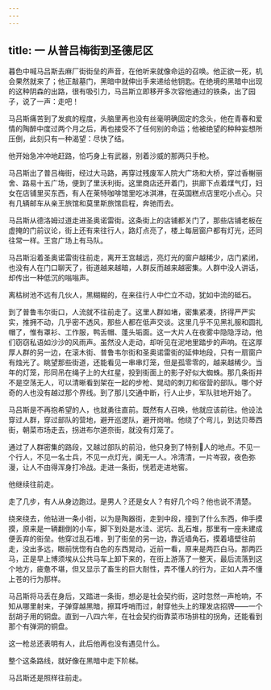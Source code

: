 ```yaml
---
---
---
```

title: 一 从普吕梅街到圣德尼区
---





暮色中喊马吕斯去麻厂街街垒的声音，在他听来就像命运的召唤。他正欲一死，机会果然就来了；他正敲墓门，黑暗中就伸出手来递给他钥匙。在绝境的黑暗中出现的这种阴森的出路，很有吸引力，马吕斯立即移开多次容他通过的铁条，出了园子，说了一声：走吧！

马吕斯痛苦到了发疯的程度，头脑里再也没有丝毫明确固定的念头，他在青春和爱情的陶醉中度过两个月之后，再也接受不了任何别的命运；他被绝望的种种妄想所压倒，此刻只有一种渴望：尽快了结。

他开始急冲冲地赶路，恰巧身上有武器，别着沙威的那两只手枪。

马吕斯出了普吕梅街，经过大马路，再穿过残废军人院大广场和大桥，穿过香榭丽舍、路易十五广场，便到了里沃利街。这里商店还开着门，拱廊下点着煤气灯，妇女在店铺里买东西，有人在莱特咖啡馆里吃冰淇淋，在英国糕点店里吃小点心。只有几辆邮车从亲王旅馆和莫里斯旅馆启程，奔驰而去。

马吕斯从德洛姆过道走进圣奥诺雷街。这条街上的店铺都关门了，那些店铺老板在虚掩的门前议论，街上还有来往行人，路灯点亮了，楼上每层窗户都有灯光，还同往常一样。王宫广场上有马队。

马吕斯沿着圣奥诺雷街往前走，离开王宫越远，亮灯光的窗户越稀少，店门紧闭，也没有人在门口聊天了，街道越来越暗，人群反而越来越密集。人群中没人讲话，却传出一种低沉的嗡嗡声。

离枯树池不远有几伙人，黑糊糊的，在来往行人中伫立不动，犹如中流的砥石。

到了普鲁韦尔街口，人流就不往前走了。这里人群如堵，密集紧凑，挤得严严实实，推拥不动，几乎密不透风，那些人都在低声交谈。这里几乎不见黑礼服和圆礼帽了，惟有罩衫、工作服，鸭舌帽、蓬头垢面。这一大片人在夜雾中隐隐浮动，他们窃窃私语如沙沙的风雨声。虽然没人走动，却听见在泥地里踏步的声响。在这厚厚人群的另一边，在滚木街、普鲁韦尔街和圣奥诺雷街的延伸地段，只有一扇窗户有烛光了。眺望那些街道，还能看见一串串灯笼，但是孤零零的，越来越稀少。当年的灯笼，形同吊在绳子上的大红星，投到街面上的影子好似大蜘蛛。那几条街并不是空荡无人，可以清晰看到架在一起的步枪、晃动的刺刀和宿营的部队。哪个好奇的人也没有越过那个界线。到了那儿交通中断，行人止步，军队驻地开始了。

马吕斯是不再抱希望的人，也就勇往直前。既然有人召唤，他就应该前往。他设法穿过人群，穿过部队的营地，避开巡逻队，避开岗哨。他绕了个弯儿，到达贝蒂西街，朝菜市场走去，拐进布尔道奈街，就没有灯笼了。

通过了人群密集的路段，又越过部队的前沿，他只身到了特别人的地点。不见一个行人，不见一名士兵，不见一点灯光，阒无一人。冷清清，一片岑寂，夜色弥漫，让人不由得浑身打冷战。走进一条街，恍若走进地窖。

他继续往前走。

走了几步，有人从身边跑过。是男人？还是女人？有好几个吗？他也说不清楚。

绕来绕去，他钻进一条小街，以为是陶器街，走到中段，撞到了什么东西，伸手摸摸，原来是一辆翻倒的小车，脚下到处是水洼、泥坑、乱石堆，那里有一座未建成便丢弃的街垒。他穿过乱石堆，到了街垒的另一边，靠近墙角石，摸着墙壁往前走，没出多远，眼前恍惚有白色的东西晃动，近前一看，原来是两匹白马。那两匹马，正是早上博须埃从公共马车上卸下来的，在街上游荡了一整天，最后流落到这个地方，疲惫不堪，但又显示了畜生的巨大耐性，弄不懂人的行为，正如人弄不懂上苍的行为那样。

马吕斯将马丢在身后，又踏进一条街，想必是社会契约街，这时忽然一声枪响，不知从哪里射来，子弹穿越黑暗，擦耳呼哨而过，射穿他头上的理发店招牌——一个刮胡子用的铜盘。直到一八四六年，在社会契约街靠菜市场排柱的拐角，还能看到那个有弹洞的铜盘。

这一枪总还表明有人，此后他再也没有遇见什么。

整个这条路线，就好像在黑暗中走下阶梯。

马吕斯还是照样往前走。